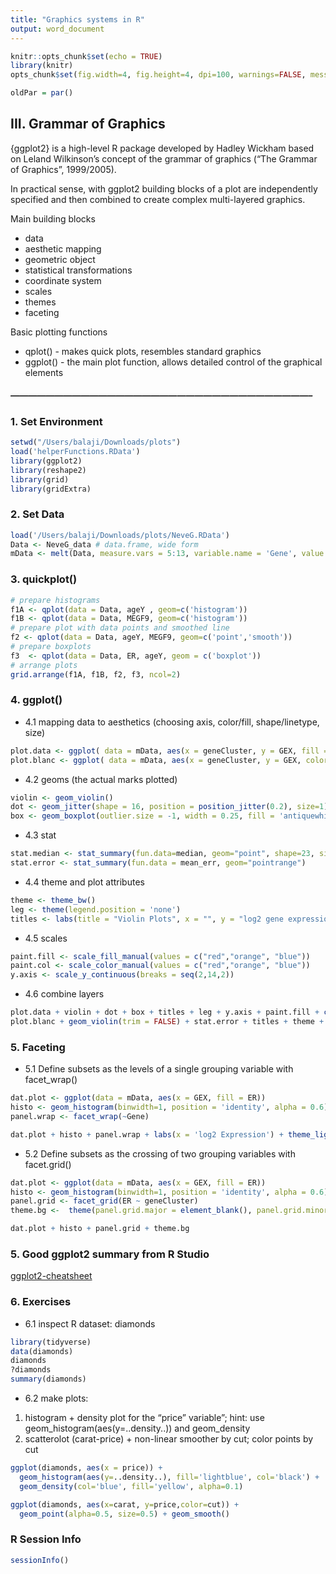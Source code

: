 ```yaml
---
title: "Graphics systems in R"
output: word_document
---
```


```r
knitr::opts_chunk$set(echo = TRUE)
library(knitr)
opts_chunk$set(fig.width=4, fig.height=4, dpi=100, warnings=FALSE, message=FALSE)
```
``` r
oldPar = par()
```

## III. Grammar of Graphics

{ggplot2} is a high-level R package developed by Hadley Wickham based on Leland Wilkinson's concept of the grammar of graphics ("The Grammar of Graphics", 1999/2005).

In practical sense, with ggplot2 building blocks of a plot are independently specified and then combined to create complex multi-layered graphics.

Main building blocks  

- data
- aesthetic mapping 
- geometric object 
- statistical transformations
- coordinate system
- scales
- themes
- faceting

Basic plotting functions  

- qplot() - makes quick plots, resembles standard graphics
- ggplot() - the main plot function, allows detailed control of the graphical elements
 
##### --------------------------------------------------------------------------------------------------------

### 1. Set Environment
```r
setwd("/Users/balaji/Downloads/plots")
load('helperFunctions.RData')
library(ggplot2)
library(reshape2)
library(grid)
library(gridExtra)
```

### 2. Set Data
``` r
load('/Users/balaji/Downloads/plots/NeveG.RData')
Data <- NeveG_data # data.frame, wide form
mData <- melt(Data, measure.vars = 5:13, variable.name = 'Gene', value.name = 'GEX') # data.frame, long form
```

### 3. quickplot()
```r
# prepare histograms
f1A <- qplot(data = Data, ageY , geom=c('histogram'))
f1B <- qplot(data = Data, MEGF9, geom=c('histogram'))
# prepare plot with data points and smoothed line
f2 <- qplot(data = Data, ageY, MEGF9, geom=c('point','smooth'))
# prepare boxplots
f3  <- qplot(data = Data, ER, ageY, geom = c('boxplot'))
# arrange plots
grid.arrange(f1A, f1B, f2, f3, ncol=2)
```

### 4. ggplot()

- 4.1 mapping data to aesthetics (choosing axis, color/fill, shape/linetype, size)
``` r
plot.data <- ggplot( data = mData, aes(x = geneCluster, y = GEX, fill = geneCluster) )
plot.blanc <- ggplot( data = mData, aes(x = geneCluster, y = GEX, color = geneCluster) )

```

- 4.2 geoms (the actual marks plotted)
``` r
violin <- geom_violin()
dot <- geom_jitter(shape = 16, position = position_jitter(0.2), size=1)
box <- geom_boxplot(outlier.size = -1, width = 0.25, fill = 'antiquewhite', color = 'antiquewhite', alpha = 0.5)
```

- 4.3 stat 
``` r
stat.median <- stat_summary(fun.data=median, geom="point", shape=23, size=2)
stat.error <- stat_summary(fun.data = mean_err, geom="pointrange")
```

- 4.4 theme and plot attributes
``` r
theme <- theme_bw()
leg <- theme(legend.position = 'none')
titles <- labs(title = "Violin Plots", x = "", y = "log2 gene expression")
```

- 4.5 scales
``` r
paint.fill <- scale_fill_manual(values = c("red","orange", "blue"))
paint.col <- scale_color_manual(values = c("red","orange", "blue"))
y.axis <- scale_y_continuous(breaks = seq(2,14,2))
```

- 4.6 combine layers
``` r
plot.data + violin + dot + box + titles + leg + y.axis + paint.fill + coord_flip()
plot.blanc + geom_violin(trim = FALSE) + stat.error + titles + theme + leg + paint.col
```

### 5. Faceting

- 5.1 Define subsets as the levels of a single grouping variable with facet_wrap()
``` r
dat.plot <- ggplot(data = mData, aes(x = GEX, fill = ER))
histo <- geom_histogram(binwidth=1, position = 'identity', alpha = 0.6)
panel.wrap <- facet_wrap(~Gene)

dat.plot + histo + panel.wrap + labs(x = 'log2 Expression') + theme_light()
```

- 5.2 Define subsets as the crossing of two grouping variables with facet.grid()
```r
dat.plot <- ggplot(data = mData, aes(x = GEX, fill = ER))
histo <- geom_histogram(binwidth=1, position = 'identity', alpha = 0.6)
panel.grid <- facet_grid(ER ~ geneCluster)
theme.bg <-  theme(panel.grid.major = element_blank(), panel.grid.minor = element_blank())

dat.plot + histo + panel.grid + theme.bg

```

### 5. Good ggplot2 summary from R Studio

[ggplot2-cheatsheet](https://www.rstudio.com/wp-content/uploads/2015/03/ggplot2-cheatsheet.pdf)

### 6. Exercises

- 6.1 inspect R dataset: diamonds

```r
library(tidyverse)
data(diamonds)
diamonds
?diamonds
summary(diamonds)
```
- 6.2 make plots:
1. histogram + density plot for the "price" variable"; hint: use geom_histogram(aes(y=..density..)) and geom_density
2. scatterolot (carat-price) + non-linear smoother by cut; color points by cut

```r
ggplot(diamonds, aes(x = price)) + 
  geom_histogram(aes(y=..density..), fill='lightblue', col='black') + 
  geom_density(col='blue', fill='yellow', alpha=0.1)

ggplot(diamonds, aes(x=carat, y=price,color=cut)) +
  geom_point(alpha=0.5, size=0.5) + geom_smooth()
```

### R Session Info
```r
sessionInfo()
```
